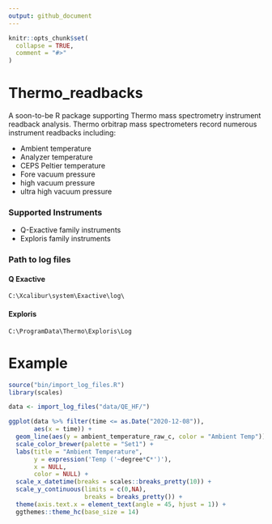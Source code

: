 ```yaml
---
output: github_document
---
```


<!-- README.md is generated from README.Rmd. Please edit that file -->

```r
knitr::opts_chunk$set(
  collapse = TRUE,
  comment = "#>"
)


```

# Thermo_readbacks

<!-- badges: start -->
<!-- badges: end -->

A soon-to-be R package supporting Thermo mass spectrometry instrument readback analysis. Thermo orbitrap mass spectrometers record numerous instrument readbacks including:

* Ambient temperature
* Analyzer temperature
* CEPS Peltier temperature
* Fore vacuum pressure
* high vacuum pressure
* ultra high vacuum pressure

### Supported Instruments

* Q-Exactive family instruments
* Exploris family instruments

### Path to log files

#### Q Exactive

`C:\Xcalibur\system\Exactive\log\`

#### Exploris

`C:\ProgramData\Thermo\Exploris\Log`

# Example

```r

source("bin/import_log_files.R")
library(scales)

data <- import_log_files("data/QE_HF/")


```


```r


ggplot(data %>% filter(time <= as.Date("2020-12-08")),
       aes(x = time)) +
  geom_line(aes(y = ambient_temperature_raw_c, color = "Ambient Temp")) +
  scale_color_brewer(palette = "Set1") +
  labs(title = "Ambient Temperature",
       y = expression('Temp ('~degree*C*')'),
       x = NULL,
       color = NULL) +
  scale_x_datetime(breaks = scales::breaks_pretty(10)) +
  scale_y_continuous(limits = c(0,NA),
                     breaks = breaks_pretty()) +
  theme(axis.text.x = element_text(angle = 45, hjust = 1)) +
  ggthemes::theme_hc(base_size = 14) 


```

